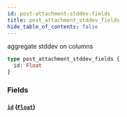 ```yaml
---
id: post-attachment-stddev-fields
title: post_attachment_stddev_fields
hide_table_of_contents: false
---
```



aggregate stddev on columns

```graphql
type post_attachment_stddev_fields {
  id: Float
}
```


### Fields

#### [`id`](#) ([`Float`](../scalars/float))






